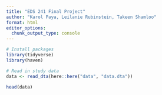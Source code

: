 ```yaml
---
title: "EDS 241 Final Project"
author: "Karol Paya, Leilanie Rubinstein, Takeen Shamloo"
format: html
editor_options: 
  chunk_output_type: console
---
```


```r
# Install packages
library(tidyverse)
library(haven)

# Read in study data
data <- read_dta(here::here("data", "data.dta"))

head(data)
```

